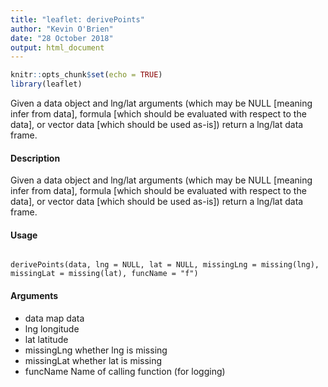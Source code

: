 ```yaml
---
title: "leaflet: derivePoints"
author: "Kevin O'Brien"
date: "28 October 2018"
output: html_document
---
```


```r
knitr::opts_chunk$set(echo = TRUE)
library(leaflet)
```

Given a data object and lng/lat arguments (which may be NULL
[meaning infer from data], formula [which should be evaluated with
respect to the data], or vector data [which should be used as-is]) return
a lng/lat data frame.

#### Description

Given a data object and lng/lat arguments (which may be NULL [meaning infer from data], formula
[which should be evaluated with respect to the data], or vector data [which should be used as-is])
return a lng/lat data frame.


#### Usage
<pre><code>
derivePoints(data, lng = NULL, lat = NULL, missingLng = missing(lng),
missingLat = missing(lat), funcName = "f")
</code></pre>

#### Arguments
* data map data
* lng longitude
* lat latitude
* missingLng whether lng is missing
* missingLat whether lat is missing
* funcName Name of calling function (for logging)
